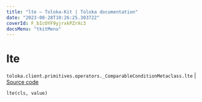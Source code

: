 ```yaml
---
title: "lte — Toloka-Kit | Toloka documentation"
date: "2023-08-28T10:26:25.303722"
coverId: F_bIcOYF9yjrxkPZrXc3
docsMenu: "tkitMenu"
---
```


# lte

`toloka.client.primitives.operators._ComparableConditionMetaclass.lte` | [Source code](https://github.com/Toloka/toloka-kit/blob/v1.2.1/src/client/primitives/operators.py#L142)

```python
lte(cls, value)
```